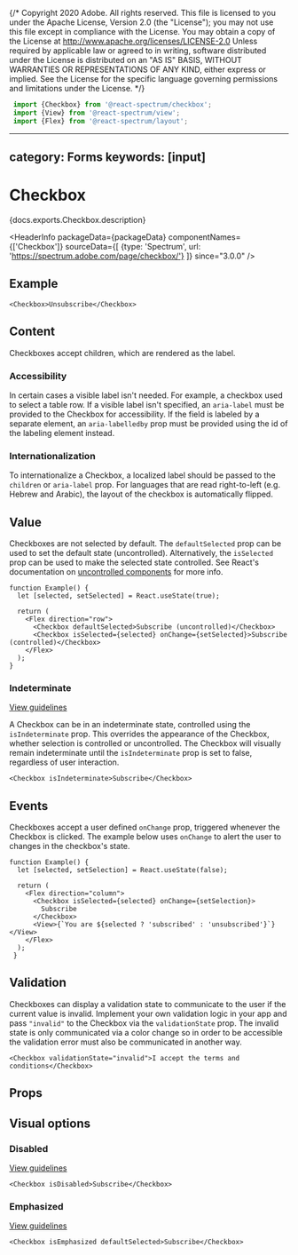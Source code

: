 {/* Copyright 2020 Adobe. All rights reserved.
This file is licensed to you under the Apache License, Version 2.0 (the "License");
you may not use this file except in compliance with the License. You may obtain a copy
of the License at http://www.apache.org/licenses/LICENSE-2.0
Unless required by applicable law or agreed to in writing, software distributed under
the License is distributed on an "AS IS" BASIS, WITHOUT WARRANTIES OR REPRESENTATIONS
OF ANY KIND, either express or implied. See the License for the specific language
governing permissions and limitations under the License. */}



```jsx import
 import {Checkbox} from '@react-spectrum/checkbox';
 import {View} from '@react-spectrum/view';
 import {Flex} from '@react-spectrum/layout';
 ```

---
category: Forms
keywords: [input]
---

# Checkbox

<PageDescription>{docs.exports.Checkbox.description}</PageDescription>

<HeaderInfo
 packageData={packageData}
 componentNames={['Checkbox']}
 sourceData={[
 {type: 'Spectrum', url: 'https://spectrum.adobe.com/page/checkbox/'}
 ]}
 since="3.0.0" />

## Example

```tsx example
<Checkbox>Unsubscribe</Checkbox>
```

## Content

Checkboxes accept children, which are rendered as the label.

### Accessibility

In certain cases a visible label isn't needed. For example, a checkbox used to select a table row.
If a visible label isn't specified, an `aria-label` must be provided to the Checkbox for accessibility.
If the field is labeled by a separate element, an `aria-labelledby` prop must be provided using the id of the labeling element instead.

### Internationalization

To internationalize a Checkbox, a localized label should be passed to the `children` or `aria-label` prop.
For languages that are read right-to-left (e.g. Hebrew and Arabic), the layout of the checkbox is automatically flipped.

## Value

Checkboxes are not selected by default. The `defaultSelected` prop can be used to set the default state (uncontrolled).
Alternatively, the `isSelected` prop can be used to make the selected state controlled. See React's documentation on [uncontrolled components](https://reactjs.org/docs/uncontrolled-components.html) for more info.

```tsx example
function Example() {
  let [selected, setSelected] = React.useState(true);

  return (
    <Flex direction="row">
      <Checkbox defaultSelected>Subscribe (uncontrolled)</Checkbox>
      <Checkbox isSelected={selected} onChange={setSelected}>Subscribe (controlled)</Checkbox>
    </Flex>
  );
}
```

### Indeterminate
[View guidelines](https://spectrum.adobe.com/page/checkbox/#Mixed-value)

A Checkbox can be in an indeterminate state, controlled using the `isIndeterminate` prop.
This overrides the appearance of the Checkbox, whether selection is controlled or uncontrolled.
The Checkbox will visually remain indeterminate until the `isIndeterminate` prop is set to false, regardless of user interaction.

```tsx example
<Checkbox isIndeterminate>Subscribe</Checkbox>
```

## Events

Checkboxes accept a user defined `onChange` prop, triggered whenever the Checkbox is clicked.
The example below uses `onChange` to alert the user to changes in the checkbox's state.

```tsx example
function Example() {
  let [selected, setSelection] = React.useState(false);

  return (
    <Flex direction="column">
      <Checkbox isSelected={selected} onChange={setSelection}>
        Subscribe
      </Checkbox>
      <View>{`You are ${selected ? 'subscribed' : 'unsubscribed'}`}</View>
    </Flex>
  );
 }
```

## Validation

Checkboxes can display a validation state to communicate to the user if the current value is invalid.
Implement your own validation logic in your app and pass `"invalid"` to the Checkbox via the `validationState` prop.
The invalid state is only communicated via a color change so in order to be accessible the validation error must also be communicated in another way.
```tsx example
<Checkbox validationState="invalid">I accept the terms and conditions</Checkbox>
```

## Props

<PropTable component={docs.exports.Checkbox} links={docs.links} />

## Visual options

### Disabled
[View guidelines](https://spectrum.adobe.com/page/checkbox/#Disabled)

```tsx example
<Checkbox isDisabled>Subscribe</Checkbox>
```

### Emphasized
[View guidelines](https://spectrum.adobe.com/page/checkbox/#Emphasized-or-not?)

```tsx example
<Checkbox isEmphasized defaultSelected>Subscribe</Checkbox>
```
